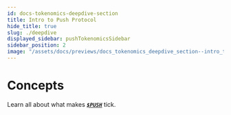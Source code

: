 ```yaml
---
id: docs-tokenomics-deepdive-section
title: Intro to Push Protocol
hide_title: true
slug: ./deepdive
displayed_sidebar: pushTokenomicsSidebar
sidebar_position: 2
image: "/assets/docs/previews/docs_tokenomics_deepdive_section--intro_to_push_protocol.png"
---
```


# Concepts

Learn all about what makes [___`$PUSH`___](https://coinmarketcap.com/currencies/epns/ "$PUSH at Coinmarketcap.com") tick.

<head>
  <title>$PUSH Deepdive | Push Tokenomics | Push Documentation</title>
</head>


<DocCardList />